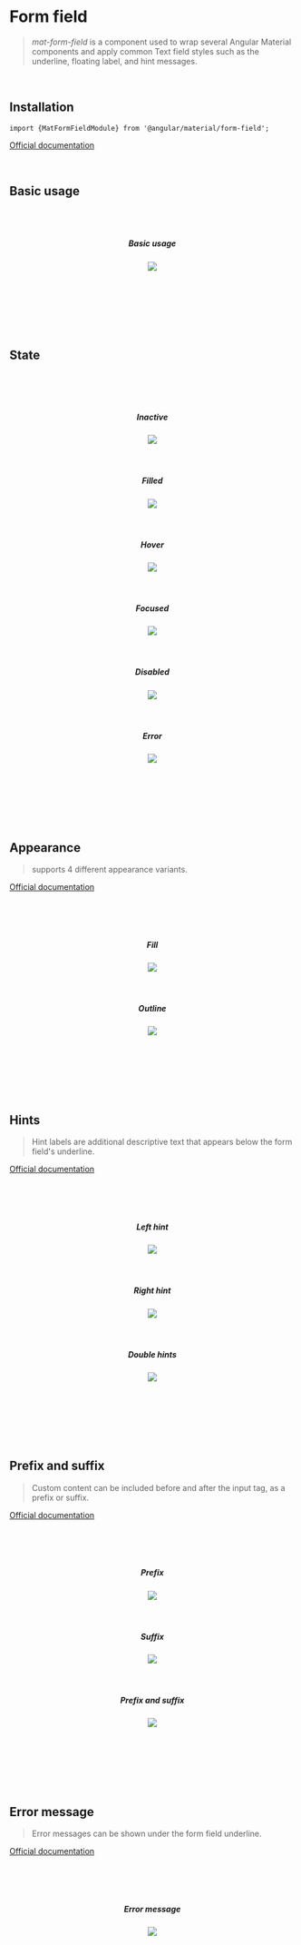

# Form field

> *mat-form-field* is a component used to wrap several Angular Material components and apply common Text field styles such as the underline, floating label, and hint messages.

<br/>

## Installation

`import {MatFormFieldModule} from '@angular/material/form-field';`

[Official documentation](https://material.angular.io/components/form-field/overview)

<br/>

## Basic usage

<br/>
<br/>

<article class="inline-story">
  <header>
    <h5>Basic usage</h5>
    <LinkTo kind="components-form-field" story="aa-with-basic-usage">
      <img src={linkImage} aria-hidden={true}/>
    </LinkTo>
  </header>
  <Story id="components-form-field--aa-with-basic-usage" />
</article>

<br/>
<br/>
<br/>

## State

<br/>
<br/>
<br/>

<section class="stories-container">
  <article class="inline-story">
    <header>
      <h5>Inactive</h5>
      <LinkTo kind="components-form-field" story="aa-with-basic-usage">
        <img src={linkImage} aria-hidden={true}/>
      </LinkTo>
    </header>
    <Story id="components-form-field--aa-with-basic-usage" />
  </article>

  <article class="inline-story">
    <header>
      <h5>Filled</h5>
      <LinkTo kind="components-form-field" story="with-state-filled">
        <img src={linkImage} aria-hidden={true}/>
      </LinkTo>
    </header>
    <Story id="components-form-field--with-state-filled" />
  </article>

  <article class="inline-story">
    <header>
      <h5>Hover</h5>
      <LinkTo kind="components-form-field" story="with-state-hover">
        <img src={linkImage} aria-hidden={true}/>
      </LinkTo>
    </header>
    <Story id="components-form-field--with-state-hover" />
  </article>

  <article class="inline-story">
    <header>
      <h5>Focused</h5>
      <LinkTo kind="components-form-field" story="with-state-focused">
        <img src={linkImage} aria-hidden={true}/>
      </LinkTo>
    </header>
    <Story id="components-form-field--with-state-focused" />
  </article>

  <article class="inline-story">
    <header>
      <h5>Disabled</h5>
      <LinkTo kind="components-form-field" story="with-state-disabled">
        <img src={linkImage} aria-hidden={true}/>
      </LinkTo>
    </header>
    <Story id="components-form-field--with-state-disabled" />
  </article>

  <article class="inline-story">
    <header>
      <h5>Error</h5>
      <LinkTo kind="components-form-field" story="with-error-message">
        <img src={linkImage} aria-hidden={true}/>
      </LinkTo>
    </header>
    <Story id="components-form-field--with-error-message" />
  </article>
</section>


<br/>
<br/>
<br/>


## Appearance

> supports 4 different appearance variants.

<a href="https://material.angular.io/components/form-field/overview#form-field-appearance-variants" target="_blank">Official
  documentation</a>

<br/>
<br/>
<br/>

<section class="stories-container">
  <article class="inline-story">
    <header>
      <h5>Fill</h5>
      <LinkTo kind="components-form-field" story="with-appearance-fill">
        <img src={linkImage} aria-hidden={true}/>
      </LinkTo>
    </header>
    <Story id="components-form-field--with-appearance-fill" />
  </article>

  <article class="inline-story">
    <header>
      <h5>Outline</h5>
      <LinkTo kind="components-form-field" story="with-appearance-outline">
        <img src={linkImage} aria-hidden={true}/>
      </LinkTo>
    </header>
    <Story id="components-form-field--with-appearance-outline" />
  </article>
</section>

<br/>
<br/>
<br/>

## Hints

> Hint labels are additional descriptive text that appears below the form field's underline.

<a href="https://material.angular.io/components/form-field/overview#hint-labels" target="_blank">Official
  documentation</a>

<br/>
<br/>
<br/>

<section class="stories-container">
  <article class="inline-story">
    <header>
      <h5>Left hint</h5>
      <LinkTo kind="components-form-field" story="with-start-hint">
        <img src={linkImage} aria-hidden={true}/>
      </LinkTo>
    </header>
    <Story id="components-form-field--with-start-hint" />
  </article>

  <article class="inline-story">
    <header>
      <h5>Right hint</h5>
      <LinkTo kind="components-form-field" story="with-end-hint">
        <img src={linkImage} aria-hidden={true}/>
      </LinkTo>
    </header>
    <Story id="components-form-field--with-end-hint" />
  </article>

  <article class="inline-story">
    <header>
      <h5>Double hints</h5>
      <LinkTo kind="components-form-field" story="with-double-hints">
        <img src={linkImage} aria-hidden={true}/>
      </LinkTo>
    </header>
    <Story id="components-form-field--with-double-hints" />
  </article>
</section>

<br/>
<br/>
<br/>

## Prefix and suffix

> Custom content can be included before and after the input tag, as a prefix or suffix.

<a href="https://material.angular.io/components/form-field/overview#prefix--suffix" target="_blank">Official
  documentation</a>

<br/>
<br/>
<br/>

<section class="stories-container">
  <article class="inline-story">
    <header>
      <h5>Prefix</h5>
      <LinkTo kind="components-form-field" story="with-prefix">
        <img src={linkImage} aria-hidden={true}/>
      </LinkTo>
    </header>
    <Story id="components-form-field--with-prefix" />
  </article>

  <article class="inline-story">
    <header>
      <h5>Suffix</h5>
      <LinkTo kind="components-form-field" story="with-suffix">
        <img src={linkImage} aria-hidden={true}/>
      </LinkTo>
    </header>
    <Story id="components-form-field--with-suffix" />
  </article>

  <article class="inline-story">
    <header>
      <h5>Prefix and suffix</h5>
      <LinkTo kind="components-form-field" story="with-prefix-and-suffix">
        <img src={linkImage} aria-hidden={true}/>
      </LinkTo>
    </header>
    <Story id="components-form-field--with-prefix-and-suffix" />
  </article>
</section>

<br/>
<br/>
<br/>

## Error message

> Error messages can be shown under the form field underline.

<a href="https://material.angular.io/components/form-field/overview#error-messages" target="_blank">Official
  documentation</a>

<br/>
<br/>
<br/>

<article class="inline-story">
  <header>
    <h5>Error message</h5>
    <LinkTo kind="components-form-field" story="with-error-message">
      <img src={linkImage} aria-hidden={true}/>
    </LinkTo>
  </header>
  <Story id="components-form-field--with-error-message" />
</article>
